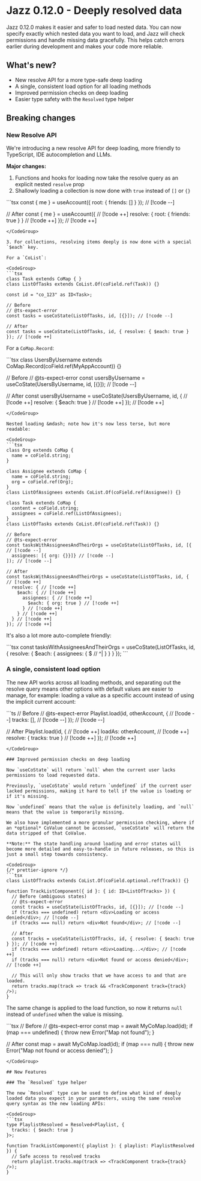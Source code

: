 
# Jazz 0.12.0 - Deeply resolved data

Jazz 0.12.0 makes it easier and safer to load nested data. You can now specify exactly which nested data you want to load, and Jazz will check permissions and handle missing data gracefully. This helps catch errors earlier during development and makes your code more reliable.

## What's new?

- New resolve API for a more type-safe deep loading
- A single, consistent load option for all loading methods
- Improved permission checks on deep loading
- Easier type safety with the `Resolved` type helper

## Breaking changes

### New Resolve API

We're introducing a new resolve API for deep loading, more friendly to TypeScript, IDE autocompletion and LLMs.

**Major changes:**

1. Functions and hooks for loading now take the resolve query as an explicit nested `resolve` prop
2. Shallowly loading a collection is now done with `true` instead of `[]` or `{}`

<CodeGroup>
```tsx
const { me } = useAccount({ root: { friends: [] } }); // [!code --]

// After
const { me } = useAccount({ // [!code ++]
  resolve: { root: { friends: true } } // [!code ++]
}); // [!code ++]
```
</CodeGroup>

3. For collections, resolving items deeply is now done with a special `$each` key.

For a `CoList`:

<CodeGroup>
```tsx
class Task extends CoMap { }
class ListOfTasks extends CoList.Of(coField.ref(Task)) {}

const id = "co_123" as ID<Task>;

// Before
// @ts-expect-error
const tasks = useCoState(ListOfTasks, id, [{}]); // [!code --]

// After
const tasks = useCoState(ListOfTasks, id, { resolve: { $each: true } }); // [!code ++]
```
</CodeGroup>

For a `CoMap.Record`:

<CodeGroup>
```tsx
class UsersByUsername extends CoMap.Record(coField.ref(MyAppAccount)) {}

// Before
// @ts-expect-error
const usersByUsername = useCoState(UsersByUsername, id, [{}]); // [!code --]

// After
const usersByUsername = useCoState(UsersByUsername, id, { // [!code ++]
  resolve: { $each: true } // [!code ++]
}); // [!code ++]
```
</CodeGroup>

Nested loading &mdash; note how it's now less terse, but more readable:

<CodeGroup>
```tsx
class Org extends CoMap {
  name = coField.string;
}

class Assignee extends CoMap {
  name = coField.string;
  org = coField.ref(Org);
}
class ListOfAssignees extends CoList.Of(coField.ref(Assignee)) {}

class Task extends CoMap {
  content = coField.string;
  assignees = coField.ref(ListOfAssignees);
}
class ListOfTasks extends CoList.Of(coField.ref(Task)) {}

// Before
// @ts-expect-error
const tasksWithAssigneesAndTheirOrgs = useCoState(ListOfTasks, id, [{ // [!code --]
  assignees: [{ org: {}}]} // [!code --]
]); // [!code --]

// After
const tasksWithAssigneesAndTheirOrgs = useCoState(ListOfTasks, id, { // [!code ++]
  resolve: { // [!code ++]
    $each: { // [!code ++]
      assignees: { // [!code ++]
        $each: { org: true } // [!code ++]
      } // [!code ++]
    } // [!code ++]
  } // [!code ++]
}); // [!code ++]
```
</CodeGroup>

It's also a lot more auto-complete friendly:

<CodeGroup>
```tsx
const tasksWithAssigneesAndTheirOrgs = useCoState(ListOfTasks, id, {
  resolve: {
    $each: {
      assignees: {
        $
//       ^|
      }
    }
  }
});
```
</CodeGroup>

### A single, consistent load option

The new API works across all loading methods, and separating out the resolve query means
other options with default values are easier to manage, for example: loading a value as a specific account instead of using the implicit current account:

<CodeGroup>
```ts
// Before
// @ts-expect-error
Playlist.load(id, otherAccount, { // [!code --]
  tracks: [], // [!code --]
}); // [!code --]

// After
Playlist.load(id, { // [!code ++]
  loadAs: otherAccount, // [!code ++]
  resolve: { tracks: true } // [!code ++]
}); // [!code ++]
```
</CodeGroup>

### Improved permission checks on deep loading

Now `useCoState` will return `null` when the current user lacks permissions to load requested data.

Previously, `useCoState` would return `undefined` if the current user lacked permissions, making it hard to tell if the value is loading or if it's missing.

Now `undefined` means that the value is definitely loading, and `null` means that the value is temporarily missing.

We also have implemented a more granular permission checking, where if an *optional* CoValue cannot be accessed, `useCoState` will return the data stripped of that CoValue.

**Note:** The state handling around loading and error states will become more detailed and easy-to-handle in future releases, so this is just a small step towards consistency.

<CodeGroup>
{/* prettier-ignore */}
```tsx
class ListOfTracks extends CoList.Of(coField.optional.ref(Track)) {}

function TrackListComponent({ id }: { id: ID<ListOfTracks> }) {
  // Before (ambiguous states)
  // @ts-expect-error
  const tracks = useCoState(ListOfTracks, id, [{}]); // [!code --]
  if (tracks === undefined) return <div>Loading or access denied</div>; // [!code --]
  if (tracks === null) return <div>Not found</div>; // [!code --]

  // After
  const tracks = useCoState(ListOfTracks, id, { resolve: { $each: true } }); // [!code ++]
  if (tracks === undefined) return <div>Loading...</div>; // [!code ++]
  if (tracks === null) return <div>Not found or access denied</div>; // [!code ++]

  // This will only show tracks that we have access to and that are loaded.
  return tracks.map(track => track && <TrackComponent track={track} />);
}
```
</CodeGroup>

The same change is applied to the load function, so now it returns `null` instead of `undefined` when the value is missing.

<CodeGroup>
```tsx 
// Before
// @ts-expect-error
const map = await MyCoMap.load(id);
if (map === undefined) {
  throw new Error("Map not found");
}

// After
const map = await MyCoMap.load(id);
if (map === null) {
  throw new Error("Map not found or access denied");
}
```
</CodeGroup>

## New Features

### The `Resolved` type helper

The new `Resolved` type can be used to define what kind of deeply loaded data you expect in your parameters, using the same resolve query syntax as the new loading APIs:

<CodeGroup>
```tsx
type PlaylistResolved = Resolved<Playlist, {
  tracks: { $each: true }
}>;

function TrackListComponent({ playlist }: { playlist: PlaylistResolved }) {
  // Safe access to resolved tracks
  return playlist.tracks.map(track => <TrackComponent track={track} />);
}
```
</CodeGroup>
